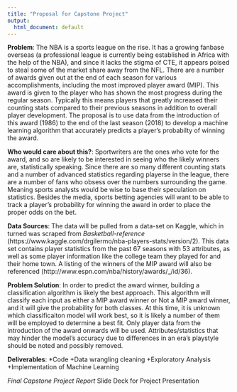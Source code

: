 ---
title: "Proposal for Capstone Project"
output:
  html_document: default
---
**Problem**: The NBA is a sports league on the rise. It has a growing fanbase overseas (a professional league is currently being established in Africa with the help of the NBA), and since it lacks the stigma of CTE, it appears poised to steal some of the market share away from the NFL. There are a number of awards given out at the end of each season for various accomplishments, including the most improved player award (MIP). This award is given to the player who has shown the most progress during the regular season. Typically this means players that greatly increased their counting stats compared to their previous seasons in addition to overall player development. The proposal is to use data from the introduction of this award (1986) to the end of the last season (2018) to develop a machine learning algorithm that accurately predicts a player's probabilty of winning the award.

**Who would care about this?**: Sportwriters are the ones who vote for the award, and so are likely to be interested in seeing who the likely winners are, statistically speaking. Since there are so many different counting stats and a number of advanced statistics regarding playerse in the league, there are a number of fans who obsess over the numbers surrounding the game. Meaning sports analysts would be wise to base their speculation on statistics. Besides the media, sports betting agencies will want to be able to track a player's probability for winning the award in order to place the proper odds on the bet.

**Data Sources**: The data will be pulled from a data-set on Kaggle, which in turned was scraped from *Basketball-reference* (https://www.kaggle.com/drgilermo/nba-players-stats/version/2). This data set contains player statistics from the past 67 seasons with 53 attributes, as well as some player information like the college team they played for and their home town. A listing of the winners of the MIP award will also be referenced (http://www.espn.com/nba/history/awards/_/id/36).

**Problem Solution**: In order to predict the award winner, building a classification algorithm is likely the best approach. This algorithm will classify each input as either a MIP award winner or Not a MIP award winner, and it will give the probability for both classes. At this time, it is unknown which classificaiton model will work best, so it is likely a number of them will be employed to determine a best fit. Only player data from the introduction of the award onwards will be used. Attributes/statistics that may hinder the model's accuracy due to differences in an era's playstyle should be noted and possibly removed. 

**Deliverables**: 
  *Code
    +Data wrangling cleaning
    +Exploratory Analysis
    +Implementation of Machine Learning 
  
  *Final Capstone Project Report
  *Slide Deck for Project Presentation